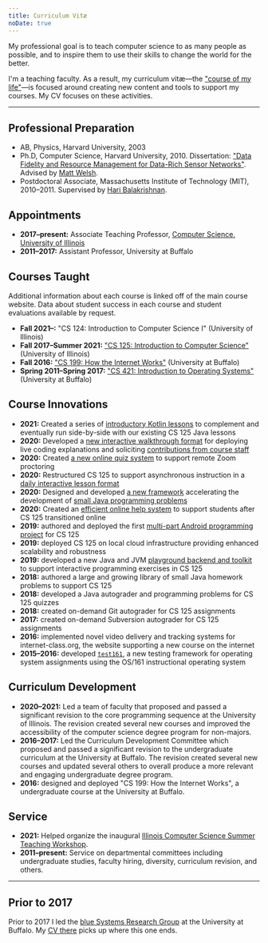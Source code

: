 ```yaml
---
title: Curriculum Vitæ
noDate: true
---
```


<div className="lead">

My professional goal is to teach computer science to as many people as possible, and to inspire them to use their skills to change the world for the better.

</div>

I'm a teaching faculty.
As a result, my curriculum vitæ—the ["course of my life"](https://en.wikipedia.org/wiki/Curriculum_vitae)—is focused around creating new content and tools to support my courses.
My CV focuses on these activities.

---

## Professional Preparation

* AB, Physics, Harvard University, 2003
* Ph.D, Computer Science, Harvard University, 2010.
Dissertation: ["Data Fidelity and Resource Management for Data-Rich Sensor Networks"](http://citeseerx.ist.psu.edu/viewdoc/summary?doi=10.1.1.461.256).
Advised by [Matt Welsh](https://www.mdw.la/).
* Postdoctoral Associate, Massachusetts Institute of Technology (MIT), 2010–2011.
Supervised by [Hari Balakrishnan](http://nms.csail.mit.edu/~hari/).

## Appointments

* **2017–present:** Associate Teaching Professor, [Computer Science, University of Illinois](https://cs.illinois.edu/)
* **2011–2017:** Assistant Professor, University at Buffalo

## Courses Taught

Additional information about each course is linked off of the main course website.
Data about student success in each course and student evaluations available by request.

* **Fall 2021–:** "CS 124: Introduction to Computer Science I" (University of Illinois)
* **Fall 2017–Summer 2021:** ["CS 125: Introduction to Computer Science"](https://cs125.cs.illinois.edu/) (University of Illinois)
* **Fall 2016:** ["CS 199: How the Internet Works"](https://www.youtube.com/channel/UCF-EPJcRpVWGzr-MwITe8AA) (University at Buffalo)
* **Spring 2011–Spring 2017:** ["CS 421: Introduction to Operating Systems"](https://ops-class.org/) (University at Buffalo)

## Course Innovations

* **2021:** Created a series of [introductory Kotlin lessons](https://cs125.cs.illinois.edu/lessons/kotlin/) to complement and eventually run side-by-side with our existing CS 125 Java lessons
* **2020:** Developed a [new interactive walkthrough format](https://cs125.cs.illinois.edu/best/#walkthroughs) for deploying live coding explanations and soliciting [contributions from course staff](https://cs125.cs.illinois.edu/contributors/)
* **2020:** Created [a new online quiz system](https://cs125.cs.illinois.edu/best/#quiz-system) to support remote Zoom proctoring
* **2020:** Restructured CS 125 to support asynchronous instruction in a [daily interactive lesson format](https://cs125.cs.illinois.edu/best/#daily-lessons)
* **2020:** Designed and developed [a new framework](https://github.com/cs125-illinois/questioner) accelerating the development of [small Java programming problems](https://cs125.cs.illinois.edu/best/#homework)
* **2020:** Created an [efficient online help system](https://cs125.cs.illinois.edu/best/#help-site) to support students after CS 125 transitioned online
* **2019:** authored and deployed the first [multi-part Android programming project](https://cs125-old.cs.illinois.edu/MP/2019/fall/0/) for CS 125
* **2019:** deployed CS 125 on local cloud infrastructure providing enhanced scalability and robustness
* **2019:** developed a new Java and JVM [playground backend and toolkit](https://github.com/cs125-illinois/jeed) to support interactive programming exercises in CS 125
* **2018:** authored a large and growing library of small Java homework problems to support CS 125
* **2018:** developed a Java autograder and programming problems for CS 125 quizzes
* **2018:** created on-demand Git autograder for CS 125 assignments
* **2017:** created on-demand Subversion autograder for CS 125 assignments
* **2016:** implemented novel video delivery and tracking systems for internet-class.org, the website supporting a new course on the internet
* **2015–2016:** developed [`test161`](https://github.com/ops-class/test161), a new testing framework for operating system assignments using the OS/161 instructional operating system

## Curriculum Development

* **2020–2021:** Led a team of faculty that proposed and passed a significant revision to the core programming sequence at the University of Illinois.
The revision created several new courses and improved the accessibility of the computer science degree program for non-majors.
* **2016–2017:** Led the Curriculum Development Committee which proposed and passed a significant revision to the undergraduate curriculum at the University at Buffalo.
The revision created several new courses and updated several others to overall produce a more relevant and engaging undergraduate degree program.
* **2016:** designed and deployed "CS 199: How the Internet Works", a undergraduate course at the University at Buffalo.

## Service

* **2021:** Helped organize the inaugural [Illinois Computer Science Summer Teaching Workshop](https://teaching-workshop.cs.illinois.edu/2021).
* **2011–present:** Service on departmental committees including undergraduate studies, faculty hiring, diversity, curriculum revision, and others.

---

## Prior to 2017

Prior to 2017 I led the [blue Systems Research Group](https://www.bluegroup.systems/people/gwa/) at the University at Buffalo.
My [CV there](https://www.bluegroup.systems/people/challen@buffalo.edu/GeoffreyChallen-CV.pdf) picks up where this one ends.
